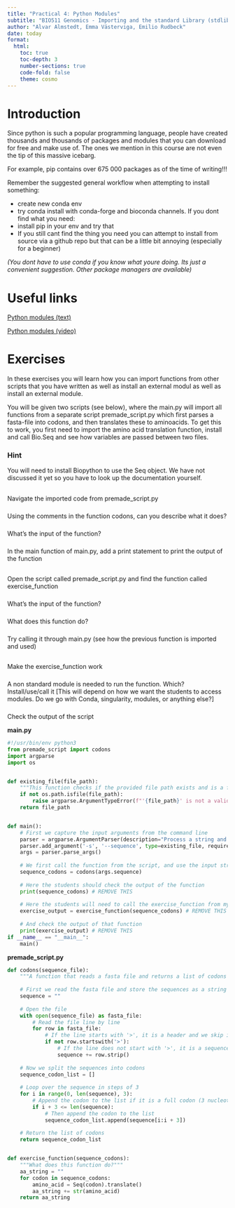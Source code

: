 ```yaml
---
title: "Practical 4: Python Modules"
subtitle: "BIO511 Genomics - Importing and the standard Library (stdlib)"
author: "Alvar Almstedt, Emma Västerviga, Emilio Rudbeck"
date: today
format: 
  html:
    toc: true
    toc-depth: 3
    number-sections: true
    code-fold: false
    theme: cosmo
---
```



# Introduction

Since python is such a popular programming language, people have created thousands and thousands of packages and modules that you can download for free and make use of. The ones we mention in this course are not even the tip of this massive icebarg.

For example, pip contains over 675 000 packages as of the time of writing!!!

Remember the suggested general workflow when attempting to install something:

* create new conda env
* try conda install with conda-forge and bioconda channels. If you dont find what you need:
* install pip in your env and try that
* If you still cant find the thing you need you can attempt to install from source via a github repo but that can be a little bit annoying (especially for a beginner)

*(You dont have to use conda if you know what youre doing. Its just a convenient suggestion. Other package managers are available)*

# Useful links

[Python modules (text)](https://www.datacamp.com/tutorial/modules-in-python)

[Python modules (video)](https://www.youtube.com/watch?v=CqvZ3vGoGs0)


# Exercises

In these exercises you will learn how you can import functions from other scripts that you have written as well as install an external modul as well as install an external module.

You will be given two scripts (see below), where the main.py will import all functions from a separate script premade_script.py which first parses a fasta-file into codons, and then translates these to aminoacids. 
To get this to work, you first need to import the amino acid translation function, install and call Bio.Seq and see how variables are passed between two files.


::: {.callout-tip} 
### Hint
You will need to install Biopython to use the Seq object. We have not discussed it yet so you have to look up the documentation yourself.
:::


##
Navigate the imported code from premade_script.py

### 
Using the comments in the function codons, can you describe what it does?

###
What's the input of the function?

### 
In the main function of main.py, add a print statement to print the output of the function


##
Open the script called premade_script.py and find the function called exercise_function

### 
What's the input of the function?

### 
What does this function do?

### 
Try calling it through main.py (see how the previous function is imported and used)


##
Make the exercise_function work

###
A non standard module is needed to run the function. Which? Install/use/call it [This will depend on how we want the students to access modules. Do we go with Conda, singularity, modules, or anything else?]

###
Check the output of the script



**main.py**

```python
#!/usr/bin/env python3
from premade_script import codons
import argparse
import os


def existing_file(file_path):
    """This function checks if the provided file path exists and is a file."""
    if not os.path.isfile(file_path):
        raise argparse.ArgumentTypeError(f"'{file_path}' is not a valid file")
    return file_path


def main():
    # First we capture the input arguments from the command line
    parser = argparse.ArgumentParser(description="Process a string and a folder.")
    parser.add_argument('-s', '--sequence', type=existing_file, required=True, help='Input sequence file')
    args = parser.parse_args()
    
    # We first call the function from the script, and use the input string as an argument
    sequence_codons = codons(args.sequence)
    
    # Here the students should check the output of the function
    print(sequence_codons) # REMOVE THIS
    
    # Here the students will need to call the exercise_function from my_function.py
    exercise_output = exercise_function(sequence_codons) # REMOVE THIS
    
    # And check the output of that function
    print(exercise_output) # REMOVE THIS
if __name__ == "__main__":
    main()
```






**premade_script.py**

```python
def codons(sequence_file):
    """A function that reads a fasta file and returns a list of codons for each sequence in the file"""
    
    # First we read the fasta file and store the sequences as a string
    sequence = ""
    
    # Open the file
    with open(sequence_file) as fasta_file:
        # Read the file line by line
        for row in fasta_file:
            # If the line starts with '>', it is a header and we skip it
            if not row.startswith('>'):
                # If the line does not start with '>', it is a sequence and we add it to the list
                sequence += row.strip()
    
    # Now we split the sequences into codons
    sequence_codon_list = []
    
    # Loop over the sequence in steps of 3
    for i in range(0, len(sequence), 3):
        # Append the codon to the list if it is a full codon (3 nucleotides)
        if i + 3 <= len(sequence):
            # Then append the codon to the list
            sequence_codon_list.append(sequence[i:i + 3])
    
    # Return the list of codons
    return sequence_codon_list


def exercise_function(sequence_codons):
    """What does this function do?"""
    aa_string = ""
    for codon in sequence_codons:
        amino_acid = Seq(codon).translate()
        aa_string += str(amino_acid)
    return aa_string
```


